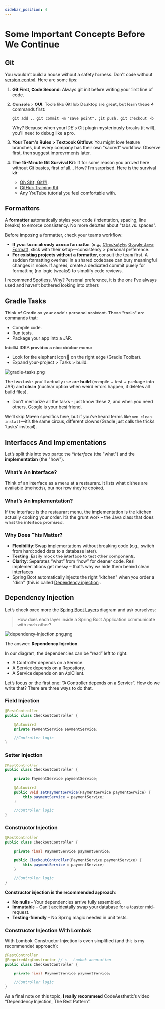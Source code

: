 ```yaml
---
sidebar_position: 4
---
```



# Some Important Concepts Before We Continue

## Git

You wouldn't build a house without a safety harness. Don't code without [version control](https://github.com/resources/articles/software-development/what-is-version-control). Here are some tips:

1. **Git First, Code Second**: Always git init before writing your first line of code.
2. **Console > GUI**. Tools like GitHub Desktop are great, but learn these 4 commands first:

    `git add ., git commit -m "save point", git push, git checkout -b`

    Why? Because when your IDE's Git plugin mysteriously breaks (it will), you'll need to debug like a pro. 
3. **Your Team's Rules > Textbook Gitflow**: You might love feature branches, but every company has their own "sacred" workflow. Observe first, then suggest improvements later.
4. **The 15-Minute Git Survival Kit**: If for some reason you arrived here without Git basics, first of all... How? I’m surprised. Here is the survival kit:
   * [Oh Shit, Git!?!](https://ohshitgit.com/).
   * [GitHub Training Kit](https://training.github.com/).
   * Any YouTube tutorial you feel comfortable with.

## Formatters

A **formatter** automatically styles your code (indentation, spacing, line breaks) to enforce consistency. No more debates about "tabs vs. spaces".

<YouTube id="V7PLxL8jIl8" />

Before imposing a formatter, check your team’s workflow:

* **If your team already uses a formatter** (e.g., [Checkstyle](https://checkstyle.org/), [Google Java Format](https://github.com/google/google-java-format)), stick with their setup—consistency > personal preference.
* **For existing projects without a formatter**, consult the team first. A sudden formatting overhaul in a shared codebase can bury meaningful changes in noise. If agreed, create a dedicated commit purely for formatting (no logic tweaks!) to simplify code reviews.

I recommend [Spotless](https://github.com/diffplug/spotless). Why? Personal preference, it is the one I’ve always used and haven’t bothered looking into others.

## Gradle Tasks

Think of Gradle as your code's personal assistant. These "tasks" are commands that:

* Compile code.
* Run tests.
* Package your app into a JAR.

IntelliJ IDEA provides a nice sidebar menu:

* Look for the elephant icon 🐘 on the right edge (Gradle Toolbar).
* Expand your-project > Tasks > build.

![gradle-tasks.png](img/gradle-tasks.png)

The two tasks you'll actually use are **build** (compile + test + package into JAR) and **clean** (nuclear option when weird errors happen, it deletes all build files).

* Don't memorize all the tasks - just know these 2, and when you need others, Google is your best friend.

We’ll skip Maven specifics here, but if you’ve heard terms like `mvn clean install`—it’s the same circus, different clowns (Gradle just calls the tricks ‘tasks’ instead).

## Interfaces And Implementations

Let’s split this into two parts: the **interface* (the "what") and the **implementation** (the "how").

### What’s An Interface?

Think of an interface as a menu at a restaurant. It lists what dishes are available (methods), but not how they’re cooked.

### What’s An Implementation?

If the interface is the restaurant menu, the implementation is the kitchen actually cooking your order. It’s the grunt work – the Java class that does what the interface promised.

### Why Does This Matter?

* **Flexibility**: Swap implementations without breaking code (e.g., switch from hardcoded data to a database later).
* **Testing**: Easily mock the interface to test other components.
* **Clarity**: Separates “what” from “how” for cleaner code. Real implementations get messy – that’s why we hide them behind clean interfaces
* Spring Boot automatically injects the right "kitchen" when you order a "dish" (this is called [Dependency injection](/lets-create-a-spring-boot-project/some-important-concepts#dependency-injection)).

## Dependency Injection

Let’s check once more the [Spring Boot Layers](/spring-boot-in-a-nutshell/spring-boot-layers) diagram and ask ourselves:

> How does each layer inside a Spring Boot Application communicate with each other?

![dependency-injection.png.png](img/dependency-injection.png)

The answer: **Dependency Injection**.

In our diagram, the dependencies can be “read” left to right:

* A Controller depends on a Service.
* A Service depends on a Repository.
* A Service depends on an ApiClient.

Let’s focus on the first one: “A Controller depends on a Service”. How do we write that? There are three ways to do that.

### Field Injection

```java
@RestController
public class CheckoutController {

    @Autowired
    private PaymentService paymentService;

    //Controller logic
}
```

### Setter Injection

```java
@RestController
public class CheckoutController {

    private PaymentService paymentService;

    @Autowired
    public void setPaymentService(PaymentService paymentService) {
        this.paymentService = paymentService;
    }

    //Controller logic
}
```

### Constructor Injection

```java
@RestController
public class CheckoutController {

    private final PaymentService paymentService;

    public CheckoutController(PaymentService paymentService) {
        this.paymentService = paymentService;
    }

    //Controller logic
}
```

**Constructor injection is the recommended approach**:

* **No nulls** – Your dependencies arrive fully assembled.
* **Immutable** – Can’t accidentally swap your database for a toaster mid-request.
* **Testing-friendly** – No Spring magic needed in unit tests.

### Constructor Injection With Lombok

WIth Lombok, Constructor Injection is even simplified (and this is my recommended approach):

```java
@RestController
@RequiredArgConstructor // <-- Lombok annotation
public class CheckoutController {

    private final PaymentService paymentService;

    //Controller logic
}
```

As a final note on this topic, **I really recommend** CodeAesthetic’s video “Dependency Injection, The Best Pattern”.

<YouTube id="J1f5b4vcxCQ" />